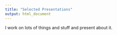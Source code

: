 ```yaml
---
title: "Selected Presentations"
output: html_document
---
```


I work on lots of things and stuff and present about it. 